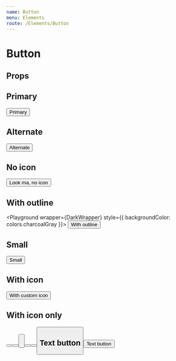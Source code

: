 ```yaml
---
name: Button
menu: Elements
route: /Elements/Button
---
```



# Button

## Props
<PropsTable of={Button} />

## Primary
<Playground wrapper={Wrapper}>
  <Button>Primary</Button>
</Playground>

## Alternate
<Playground wrapper={Wrapper}>
  <Button variant="button-alternate">Alternate</Button>
</Playground>

## No icon
<Playground wrapper={Wrapper}>
  <Button hideIcon>Look ma, no icon</Button>
</Playground>

## With outline
<Playground wrapper={DarkWrapper} style={{ backgroundColor: colors.charcoalGray }}>
  <Button variant="button-outline">With outline</Button>
</Playground>

## Small
<Playground wrapper={Wrapper}>
  <Button small>Small</Button>
</Playground>

## With icon
<Playground wrapper={Wrapper}>
  <Button icon="arrow-left" iconPlacement="start">With custom icon</Button>
</Playground>

## With icon only
<Playground wrapper={Wrapper}>
  <Button icon="arrow-left" iconOnly />
  <Button icon="arrow-left" iconOnly />
  <Button icon="arrow-left" iconOnly />
  <br /><br />
  <Button icon="arrow-left" iconOnly small />
  <Button icon="arrow-left" iconOnly small />
  <Button icon="arrow-left" iconOnly small />
</Playground>

## Text button
<Playground wrapper={Wrapper}>
  <Button variant="text">Text button</Button>
</Playground>
